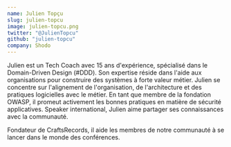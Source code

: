 ```yaml
---
name: Julien Topçu
slug: julien-topcu
image: julien-topcu.png
twitter: "@JulienTopcu"
github: "julien-topcu"
company: Shodo
---
```


Julien est un Tech Coach avec 15 ans d'expérience, spécialisé dans le Domain-Driven Design (#DDD). Son expertise réside dans l'aide aux organisations pour construire des systèmes à forte valeur métier. Julien se concentre sur l'alignement de l'organisation, de l'architecture et des pratiques logicielles avec le métier. En tant que membre de la fondation OWASP, il promeut activement les bonnes pratiques en matière de sécurité applicatives. Speaker international, Julien aime partager ses connaissances avec la communauté.

Fondateur de CraftsRecords, il aide les membres de notre communauté à se lancer dans le monde des conférences.
